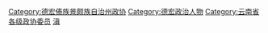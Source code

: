[[Category:德宏傣族景颇族自治州政协|Category:德宏傣族景颇族自治州政协]]
[[Category:德宏政治人物|Category:德宏政治人物]]
[[Category:云南省各级政协委员|Category:云南省各级政协委员]]
[[Category:自治州政协委员|滇]]